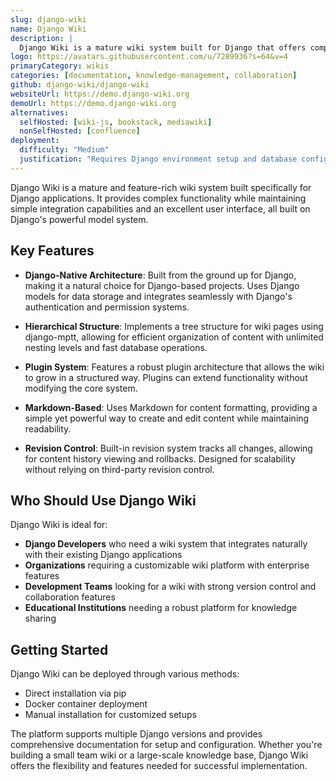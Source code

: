 ```yaml
---
slug: django-wiki
name: Django Wiki
description: |
  Django Wiki is a mature wiki system built for Django that offers complex functionality with simple integration and a superb interface, using Django models as its foundation.
logo: https://avatars.githubusercontent.com/u/7289936?s=64&v=4
primaryCategory: wikis
categories: [documentation, knowledge-management, collaboration]
github: django-wiki/django-wiki
websiteUrl: https://demo.django-wiki.org
demoUrl: https://demo.django-wiki.org
alternatives:
  selfHosted: [wiki-js, bookstack, mediawiki]
  nonSelfHosted: [confluence]
deployment:
  difficulty: "Medium"
  justification: "Requires Django environment setup and database configuration. Docker deployment available but configuration can be complex for advanced features."
---
```


Django Wiki is a mature and feature-rich wiki system built specifically for
Django applications. It provides complex functionality while maintaining simple
integration capabilities and an excellent user interface, all built on Django's
powerful model system.

## Key Features

- **Django-Native Architecture**: Built from the ground up for Django, making it
  a natural choice for Django-based projects. Uses Django models for data
  storage and integrates seamlessly with Django's authentication and permission
  systems.

- **Hierarchical Structure**: Implements a tree structure for wiki pages using
  django-mptt, allowing for efficient organization of content with unlimited
  nesting levels and fast database operations.

- **Plugin System**: Features a robust plugin architecture that allows the wiki
  to grow in a structured way. Plugins can extend functionality without
  modifying the core system.

- **Markdown-Based**: Uses Markdown for content formatting, providing a simple
  yet powerful way to create and edit content while maintaining readability.

- **Revision Control**: Built-in revision system tracks all changes, allowing
  for content history viewing and rollbacks. Designed for scalability without
  relying on third-party revision control.

## Who Should Use Django Wiki

Django Wiki is ideal for:

- **Django Developers** who need a wiki system that integrates naturally with
  their existing Django applications
- **Organizations** requiring a customizable wiki platform with enterprise
  features
- **Development Teams** looking for a wiki with strong version control and
  collaboration features
- **Educational Institutions** needing a robust platform for knowledge sharing

## Getting Started

Django Wiki can be deployed through various methods:

- Direct installation via pip
- Docker container deployment
- Manual installation for customized setups

The platform supports multiple Django versions and provides comprehensive
documentation for setup and configuration. Whether you're building a small team
wiki or a large-scale knowledge base, Django Wiki offers the flexibility and
features needed for successful implementation.
